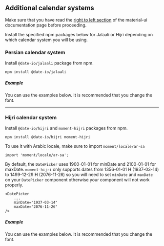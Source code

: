 
<PageMeta title="Additional Calendar Systems - @material-ui/pickers" />

## Additional calendar systems

<Ad />

Make sure that you have read the [right to left section](https://material-ui-next.com/guides/right-to-left/) of the
material-ui documentation page before proceeding.

Install the specified npm packages below for Jalaali or Hijri depending on which calendar system you will be using.

### Persian calendar system

Install `@date-io/jalaali` package from npm.

```
npm install @date-io/jalaali
```

##### Example

You can use the examples below. It is recommended that you change the font.

<Example source={PersianExample} />

<hr/>

### Hijri calendar system

Install `@date-io/hijri` and `moment-hijri` packages from npm.

```
npm install @date-io/hijri moment-hijri
```

To use it with Arabic locale, make sure to import `moment/locale/ar-sa`

```
import 'moment/locale/ar-sa';
```

By default, the `DatePicker` uses 1900-01-01 for minDate and 2100-01-01 for maxDate. `moment-hijri` only supports dates from 1356-01-01 H (1937-03-14) to 1499-12-29 H (2076-11-26) so you will need to set `minDate` and `maxDate` on your `DatePicker` component otherwise your component will not work properly.

```
<DatePicker
    ...
    minDate="1937-03-14"
    maxDate="2076-11-26"
/>
```

##### Example

You can use the examples below. It is recommended that you change the font.

<Example source={HijriExample} />
